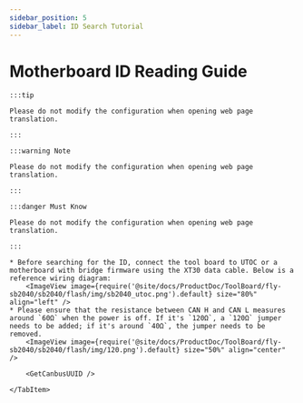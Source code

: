 ```yaml
---
sidebar_position: 5
sidebar_label: ID Search Tutorial
---
```







# Motherboard ID Reading Guide

    :::tip

    Please do not modify the configuration when opening web page translation.

    :::

    :::warning Note

    Please do not modify the configuration when opening web page translation.

    :::

    :::danger Must Know

    Please do not modify the configuration when opening web page translation.

    :::

<Tabs>
    <TabItem value="can" label="Obtaining CANBus UUID">

    * Before searching for the ID, connect the tool board to UTOC or a motherboard with bridge firmware using the XT30 data cable. Below is a reference wiring diagram:
        <ImageView image={require('@site/docs/ProductDoc/ToolBoard/fly-sb2040/sb2040/flash/img/sb2040_utoc.png').default} size="80%" align="left" />
    * Please ensure that the resistance between CAN H and CAN L measures around `60Ω` when the power is off. If it's `120Ω`, a `120Ω` jumper needs to be added; if it's around `40Ω`, the jumper needs to be removed.
        <ImageView image={require('@site/docs/ProductDoc/ToolBoard/fly-sb2040/sb2040/flash/img/120.png').default} size="50%" align="center" />
    
        <GetCanbusUUID />

    </TabItem>
</Tabs>
